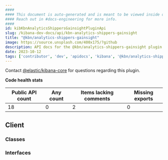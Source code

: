 ```yaml
---
####
#### This document is auto-generated and is meant to be viewed inside our experimental, new docs system.
#### Reach out in #docs-engineering for more info.
####
id: kibKbnAnalyticsShippersGainsightPluginApi
slug: /kibana-dev-docs/api/kbn-analytics-shippers-gainsight
title: "@kbn/analytics-shippers-gainsight"
image: https://source.unsplash.com/400x175/?github
description: API docs for the @kbn/analytics-shippers-gainsight plugin
date: 2023-10-12
tags: ['contributor', 'dev', 'apidocs', 'kibana', '@kbn/analytics-shippers-gainsight']
---
```




Contact [@elastic/kibana-core](https://github.com/orgs/elastic/teams/kibana-core) for questions regarding this plugin.

**Code health stats**

| Public API count  | Any count | Items lacking comments | Missing exports |
|-------------------|-----------|------------------------|-----------------|
| 18 | 0 | 2 | 0 |

## Client

### Classes
<DocDefinitionList data={kbnAnalyticsShippersGainsightObj.client.classes}/>

### Interfaces
<DocDefinitionList data={kbnAnalyticsShippersGainsightObj.client.interfaces}/>

